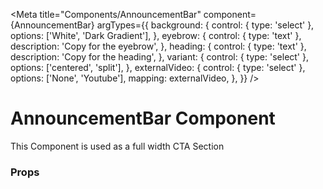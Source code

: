 

<Meta
  title="Components/AnnouncementBar"
  component={AnnouncementBar}
  argTypes={{
    background: {
      control: { type: 'select' },
      options: ['White', 'Dark Gradient'],
    },
    eyebrow: {
      control: { type: 'text' },
      description: 'Copy for the eyebrow',
    },
    heading: {
      control: { type: 'text' },
      description: 'Copy for the heading',
    },
    variant: {
      control: { type: 'select' },
      options: ['centered', 'split'],
    },
    externalVideo: {
      control: { type: 'select' },
      options: ['None', 'Youtube'],
      mapping: externalVideo,
    },
  }}
/>

# AnnouncementBar Component

This Component is used as a full width CTA Section

<Canvas>
  <Story name="AnnouncementBar" story={stories.cnnouncementBar} />
</Canvas>

### Props

<ArgsTable story="AnnouncementBar" />
